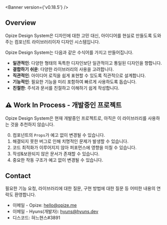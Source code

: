 
<Meta title="Opize Design System/Introduction" />

<Banner version={'v0.18.5'} />

## Overview
Opize Design System은 디자인에 대한 고민 대신, 아이디어를 현실로 만들도록 도와주는 컴포넌트 라이브러리이자 디자인 시스템입니다.

Opize Design System는 다음과 같은 수식어를 가지고 만들어집니다.
* **일관적인**: 다양한 형태의 독특한 디자인보단 일관적이고 통일된 디자인을 향합니다.
* **결합하기 쉬운**: 다양한 라이브러리의 사용을 고려합니다.
* **직관적인**: 아이디어 로직을 쉽게 표현할 수 있도록 직관적으로 설계합니다.
* **기능적인**: 필요한 기능을 미리 포함하여 빠르게 사용하도록 돕습니다.
* **친절한**: 주석과 문서를 친절하고 이해하기 쉽게 작성합니다.

## ⚠️ Work In Process - 개발중인 프로젝트
Opize Design System은 현재 개발중인 프로젝트로, 아직은 이 라이브러리를 사용하는 것을 추천하지 않습니다.

0. 컴포넌트의 `Props`가 예고 없이 변경될 수 있습니다.
1. 해결되지 못한 버그로 인해 치명적인 문제가 발생할 수 있습니다.
2. 코드 최적화가 이루어지지 않아 퍼포먼스에 영향을 미칠 수 있습니다.
3. 작성&보완되지 않은 문서가 존재할 수 있습니다.
4. 중요한 작동 구조가 예고 없이 변경될 수 있습니다.


## Contact
필요한 기능 요청, 라이브러리에 대한 질문, 구현 방법에 대한 질문 등 어떠한 내용의 연락도 환영합니다.

* 이메일 - Opize: <a href='mailto:hello@opize.me'>hello@opize.me</a>
* 이메일 - Hyuns(개발자): <a href='mailto:hyuns@hyuns.dev'>hyuns@hyuns.dev</a>
* 디스코드: 혀느현스#3891